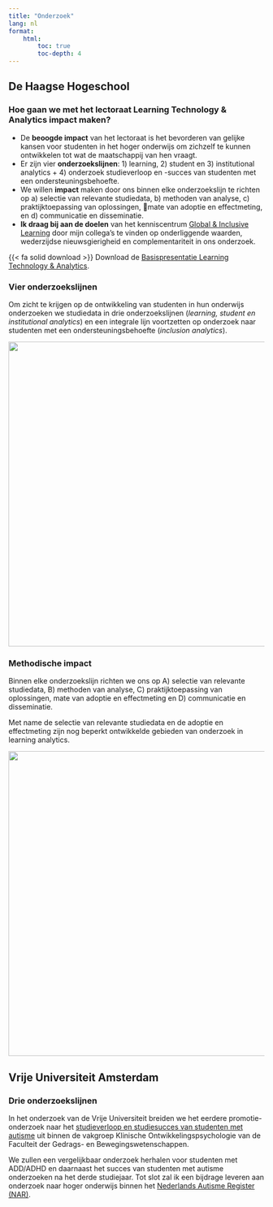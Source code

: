 ```yaml
---
title: "Onderzoek"
lang: nl
format:
    html:
        toc: true
        toc-depth: 4
---
```


## De Haagse Hogeschool

### Hoe gaan we met het lectoraat Learning Technology & Analytics impact maken?

-   De **beoogde impact** van het lectoraat is het bevorderen van gelijke kansen voor studenten in het hoger onderwijs om zichzelf te kunnen ontwikkelen tot wat de maatschappij van hen vraagt.
-   Er zijn vier **onderzoekslijnen**: 1) learning, 2) student en 3) institutional analytics + 4) onderzoek studieverloop en -succes van studenten met een ondersteuningsbehoefte.
-   We willen **impact** maken door ons binnen elke onderzoekslijn te richten op a) selectie van relevante studiedata, b) methoden van analyse, c) praktijktoepassing van oplossingen, mate van adoptie en effectmeting, en d) communicatie en disseminatie.
-   **Ik draag bij aan de doelen** van het kenniscentrum [Global & Inclusive Learning](https://www.dehaagsehogeschool.nl/onderzoek/kenniscentra/details/kenniscentrum-global-and-inclusive-learning) door mijn collega's te vinden op onderliggende waarden, wederzijdse nieuwsgierigheid en complementariteit in ons onderzoek.

{{< fa solid download >}} Download de [Basispresentatie Learning Technology & Analytics](downloads/LTA_HHs_20211210_v3.1.pdf).

### Vier onderzoekslijnen

Om zicht te krijgen op de ontwikkeling van studenten in hun onderwijs onderzoeken we studiedata in drie onderzoekslijnen (*learning, student en institutional analytics*) en een integrale lijn voortzetten op onderzoek naar studenten met een ondersteuningsbehoefte (*inclusion analytics*).

![](images/paste-11D92DB2.png){fig-align="center" width="600"}

### Methodische impact

Binnen elke onderzoekslijn richten we ons op A) selectie van relevante studiedata, B) methoden van analyse, C) praktijktoepassing van oplossingen, mate van adoptie en effectmeting en D) communicatie en disseminatie.

Met name de selectie van relevante studiedata en de adoptie en effectmeting zijn nog beperkt ontwikkelde gebieden van onderzoek in learning analytics.

![](images/paste-5D5FD07B.png){fig-align="center" width="600"}

## Vrije Universiteit Amsterdam

### Drie onderzoekslijnen

In het onderzoek van de Vrije Universiteit breiden we het eerdere promotie-onderzoek naar het [studieverloop en studiesucces van studenten met autisme](https://research.vu.nl/en/publications/study-progression-and-success-of-autistic-students-in-higher-educ) uit binnen de vakgroep Klinische Ontwikkelingspsychologie van de Faculteit der Gedrags- en Bewegingswetenschappen.

We zullen een vergelijkbaar onderzoek herhalen voor studenten met ADD/ADHD en daarnaast het succes van studenten met autisme onderzoeken na het derde studiejaar. Tot slot zal ik een bijdrage leveren aan onderzoek naar hoger onderwijs binnen het [Nederlands Autisme Register (NAR)](https://www.nederlandsautismeregister.nl/).
